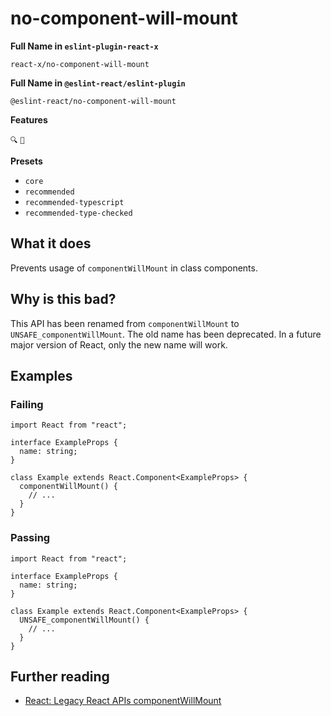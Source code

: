 # no-component-will-mount

**Full Name in `eslint-plugin-react-x`**

```plain copy
react-x/no-component-will-mount
```

**Full Name in `@eslint-react/eslint-plugin`**

```plain copy
@eslint-react/no-component-will-mount
```

**Features**

`🔍` `🔄`

**Presets**

- `core`
- `recommended`
- `recommended-typescript`
- `recommended-type-checked`

## What it does

Prevents usage of `componentWillMount` in class components.

## Why is this bad?

This API has been renamed from `componentWillMount` to `UNSAFE_componentWillMount`. The old name has been deprecated. In a future major version of React, only the new name will work.

## Examples

### Failing

```tsx
import React from "react";

interface ExampleProps {
  name: string;
}

class Example extends React.Component<ExampleProps> {
  componentWillMount() {
    // ...
  }
}
```

### Passing

```tsx
import React from "react";

interface ExampleProps {
  name: string;
}

class Example extends React.Component<ExampleProps> {
  UNSAFE_componentWillMount() {
    // ...
  }
}
```

## Further reading

- [React: Legacy React APIs componentWillMount](https://react.dev/reference/react/Component#componentwillmount)
